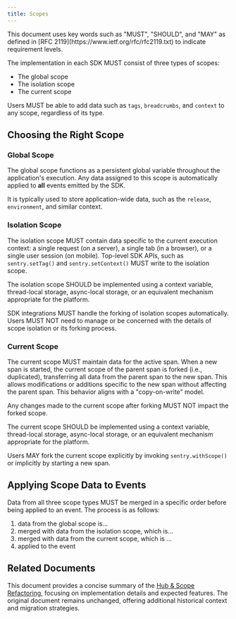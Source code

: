 ```yaml
---
title: Scopes
---
```


<Alert>
  This document uses key words such as "MUST", "SHOULD", and "MAY" as defined in [RFC 2119](https://www.ietf.org/rfc/rfc2119.txt) to indicate requirement levels.
</Alert>

The implementation in each SDK MUST consist of three types of scopes:

- The global scope
- The isolation scope
- The current scope

Users MUST be able to add data such as `tags`, `breadcrumbs`, and `context` to any scope, regardless of its type.

## Choosing the Right Scope

### Global Scope

The global scope functions as a persistent global variable throughout the application's execution. Any data assigned to this scope is automatically applied to **all** events emitted by the SDK.

It is typically used to store application-wide data, such as the `release`, `environment`, and similar context.

### Isolation Scope

The isolation scope MUST contain data specific to the current execution context: a single request (on a server), a single tab (in a browser), or a single user session (on mobile). Top-level SDK APIs, such as `sentry.setTag()` and `sentry.setContext()` MUST write to the isolation scope.

The isolation scope SHOULD be implemented using a context variable, thread-local storage, async-local storage, or an equivalent mechanism appropriate for the platform.

SDK integrations MUST handle the forking of isolation scopes automatically. Users MUST NOT need to manage or be concerned with the details of scope isolation or its forking process.

### Current Scope

The current scope MUST maintain data for the active span. When a new span is started, the current scope of the parent span is forked (i.e., duplicated), transferring all data from the parent span to the new span. This allows modifications or additions specific to the new span without affecting the parent span. This behavior aligns with a "copy-on-write" model.

Any changes made to the current scope after forking MUST NOT impact the forked scope.

The current scope SHOULD be implemented using a context variable, thread-local storage, async-local storage, or an equivalent mechanism appropriate for the platform.

Users MAY fork the current scope explicitly by invoking `sentry.withScope()` or implicitly by starting a new span.

## Applying Scope Data to Events

Data from all three scope types MUST be merged in a specific order before being applied to an event. The process is as follows:

1. data from the global scope is...
2. merged with data from the isolation scope, which is...
3. merged with data from the current scope, which is ...
4. applied to the event

## Related Documents

This document provides a concise summary of the [Hub & Scope Refactoring](/sdk/miscellaneous/hub_and_scope_refactoring/), focusing on implementation details and expected features. The original document remains unchanged, offering additional historical context and migration strategies.
